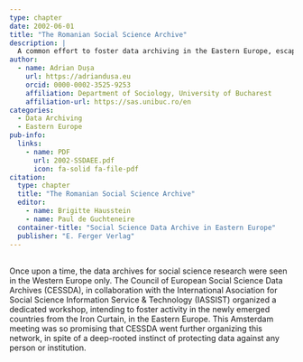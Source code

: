 ```yaml
---
type: chapter
date: 2002-06-01
title: "The Romanian Social Science Archive"
description: |
  A common effort to foster data archiving in the Eastern Europe, escaping the former communist instinct of hiding information and protect public data against anyone.
author:
  - name: Adrian Dușa
    url: https://adriandusa.eu
    orcid: 0000-0002-3525-9253
    affiliation: Department of Sociology, University of Bucharest
    affiliation-url: https://sas.unibuc.ro/en
categories:
  - Data Archiving
  - Eastern Europe
pub-info:
  links:
    - name: PDF
      url: 2002-SSDAEE.pdf
      icon: fa-solid fa-file-pdf
citation:
  type: chapter
  title: "The Romanian Social Science Archive"
  editor:
    - name: Brigitte Hausstein
    - name: Paul de Guchteneire
  container-title: "Social Science Data Archive in Eastern Europe"
  publisher: "E. Ferger Verlag"
---
```


<br> Once upon a time, the data archives for social science research were seen in the Western Europe only. The Council of European Social Science Data Archives (CESSDA), in collaboration with the International Asociation for Social Science Information Service & Technology (IASSIST) organized a dedicated workshop, intending to foster activity in the newly emerged countries from the Iron Curtain, in the Eastern Europe. This Amsterdam meeting was so promising that CESSDA went further organizing this network, in spite of a deep-rooted instinct of protecting data against any person or institution.
